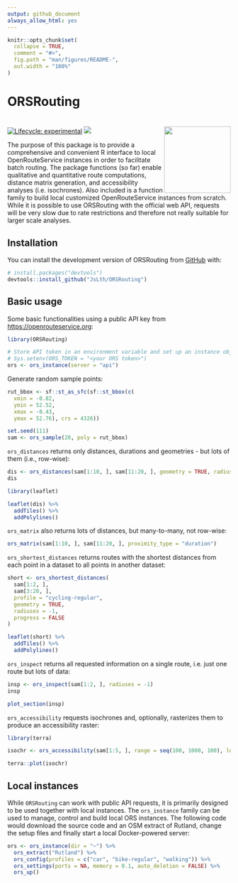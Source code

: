 ```yaml
---
output: github_document
always_allow_html: yes
---
```


<!-- README.md is generated from README.Rmd. Please edit that file -->

```r
knitr::opts_chunk$set(
  collapse = TRUE,
  comment = "#>",
  fig.path = "man/figures/README-",
  out.width = "100%"
)
```

# ORSRouting

# <img src="inst/figures/orsr_sticker.png" width = "150" align="right" />

<!-- badges: start -->
[![Lifecycle: experimental](https://img.shields.io/badge/lifecycle-maturing-blue.svg)](https://lifecycle.r-lib.org/articles/stages.html#maturing)
[![](https://www.r-pkg.org/badges/version/ORSRouting)](https://cran.r-project.org/package=ORSRouting)
<!-- badges: end -->

The purpose of this package is to provide a comprehensive and convenient R interface to local OpenRouteService instances in order to facilitate batch routing. The package functions (so far) enable qualitative and quantitative route computations, distance matrix generation, and accessibility analyses (i.e. isochrones). Also included is a function family to build local customized OpenRouteService instances from scratch. While it is possible to use ORSRouting with the official web API, requests will be very slow due to rate restrictions and therefore not really suitable for larger scale analyses.

## Installation

You can install the development version of ORSRouting from [GitHub](https://github.com/) with:

``` r
# install.packages("devtools")
devtools::install_github("JsLth/ORSRouting")
```

## Basic usage

Some basic functionalities using a public API key from <https://openrouteservice.org>:

```r
library(ORSRouting)

# Store API token in an environment variable and set up an instance object
# Sys.setenv(ORS_TOKEN = "<your ORS token>")
ors <- ors_instance(server = "api")
```

Generate random sample points:

```r
rut_bbox <- sf::st_as_sfc(sf::st_bbox(c(
  xmin = -0.82,
  ymin = 52.52,
  xmax = -0.43,
  ymax = 52.76), crs = 4326))

set.seed(111)
sam <- ors_sample(20, poly = rut_bbox)
```

`ors_distances` returns only distances, durations and geometries - but lots of them (i.e., row-wise):

```r
dis <- ors_distances(sam[1:10, ], sam[11:20, ], geometry = TRUE, radiuses = -1)
dis
```

```r
library(leaflet)

leaflet(dis) %>%
  addTiles() %>%
  addPolylines()
```


`ors_matrix` also returns lots of distances, but many-to-many, not row-wise:

```r
ors_matrix(sam[1:10, ], sam[11:20, ], proximity_type = "duration")
```

`ors_shortest_distances` returns routes with the shortest distances from each point in a dataset to all points in another dataset:

```r
short <- ors_shortest_distances(
  sam[1:2, ],
  sam[3:20, ],
  profile = "cycling-regular",
  geometry = TRUE,
  radiuses = -1,
  progress = FALSE
)
```

```r
leaflet(short) %>%
  addTiles() %>%
  addPolylines()
```


`ors_inspect` returns all requested information on a single route, i.e. just one route but lots of data:

```r
insp <- ors_inspect(sam[1:2, ], radiuses = -1)
insp
```

```r
plot_section(insp)
```


`ors_accessibility` requests isochrones and, optionally, rasterizes them to produce an accessibility raster:

```r
library(terra)

isochr <- ors_accessibility(sam[1:5, ], range = seq(100, 1000, 100), location_type = "destination", rasterize = TRUE)

terra::plot(isochr)
```

## Local instances

While `ORSRouting` can work with public API requests, it is primarily designed to be used together with local instances. The `ors_instance` family can be used to manage, control and build local ORS instances. The following code would download the source code and an OSM extract of Rutland, change the setup files and finally start a local Docker-powered server:

```r
ors <- ors_instance(dir = "~") %>%
  ors_extract("Rutland") %>%
  ors_config(profiles = c("car", "bike-regular", "walking")) %>%
  ors_settings(ports = NA, memory = 0.1, auto_deletion = FALSE) %>%
  ors_up()
```

